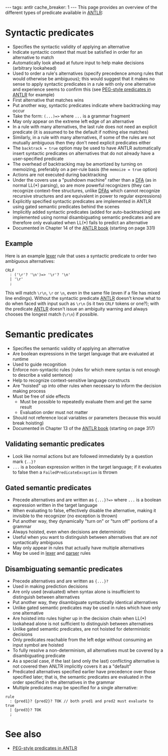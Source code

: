 ---
tags: antlr
cache_breaker: 1
---
This page provides an overview of the different types of predicate available in [[ANTLR]]:

= Syntactic predicates =

* Specifies the syntactic validity of applying an alternative
* Indicate syntactic context that must be satisfied in order for an alternative to match
* Automatically look ahead at future input to help make decisions (arbitrary lookahead)
* Used to order a rule's alternatives (specify precedence among rules that would otherwise be ambiguous); this would suggest that it makes no sense to apply syntactic predicates in a rule with only one alternative and experience seems to confirm this (see [[PEG-style predicates in ANTLR]] for example)
* First alternative that matches wins
* Put another way, syntactic predicates indicate where backtracking may occur
* Take the form: <tt>(...)=></tt> where <tt>...</tt> is a grammar fragment
* May only appear on the extreme left edge of an alternative
* In a rule with many alternatives, the last rule does not need an explicit predicate (it is assumed to be the default if nothing else matches)
* Similarly, in a rule with many alternatives, if some of the rules are not mutually ambiguous then they don't need explicit predicates either
* The <tt>backtrack = true</tt> option may be used to have ANTLR automatically insert syntactic predicates on alternatives that do not already have a user-specified predicate
* The overhead of backtracking may be amortized by turning on memoizing, preferably on a per-rule basis (the <tt>memoize = true</tt> option)
* Actions are not executed during backtracking
* Under the covers use a "pushdown machine" rather than a [[DFA]] (as in normal LL(*) parsing), so are more powerful recognizers (they can recognize context-free structures, unlike [[DFAs]] which cannot recognize recursive structures and are equivalent in power to regular expressions)
* Explicitly specified syntactic predicates are implemented in ANTLR using gated semantic predicates behind the scenes
* Implicitly added syntactic predicates (added for auto-backtracking) are implemented using normal disambiguating semantic predicates and are therefore only evaluated when LL(*) fails to predict an alternative
* Documented in Chapter 14 of the [[ANTLR book]] (starting on page 331)

== Example ==

Here is an example [[lexer]] rule that uses a syntactic predicate to order two ambiguous alternatives:

<pre>CRLF
  : ('\r'? '\n')=> '\r'? '\n'
  | '\r'
  ;</pre>

This will match <tt>\r\n</tt>, <tt>\r</tt> or <tt>\n</tt>, even in the same file (even if a file has mixed line endings). Without the syntactic predicate [[ANTLR]] doesn't know what to do when faced with input such as <tt>\r\n</tt> (is it two <tt>CRLF</tt> tokens or one?); with the predicate [[ANTLR]] doesn't issue an ambiguity warning and always chooses the longest match (<tt>\r\n</tt>) if possible.

= Semantic predicates =

* Specifies the semantic validity of applying an alternative
* Are boolean expressions in the target language that are evaluated at runtime
* Used to guide recognition
* Enforce non-syntactic rules (rules for which mere syntax is not enough to describe a valid sentence)
* Help to recognize context-sensitive language constructs
* Are "hoisted" up into other rules when necessary to inform the decision making process
* Must be free of side effects
** Must be possible to repeatedly evaluate them and get the same result
** Evaluation order must not matter
* Should not reference local variables or parameters (because this would break hoisting)
* Documented in Chapter 13 of the [[ANTLR book]] (starting on page 317)

== Validating semantic predicates ==

* Look like normal actions but are followed immediately by a question mark <tt>{..}?</tt>
* <tt>...</tt> is a boolean expression written in the target language; if it evaluates to false then a <tt>FailedPredicateException</tt> is thrown

== Gated semantic predicates ==

* Precede alternatives and are written as <tt>{...}?=></tt> where <tt>...</tt> is a boolean expression written in the target language
* When evaluating to false, effectively disable the alternative, making it invisible to the recognizer (no exception is thrown)
* Put another way, they dynamically "turn on" or "turn off" portions of a grammar
* Always hoisted, even when decisions are deterministic
* Useful when you want to distinguish between alternatives that are ''not'' syntactically ambiguous
* May only appear in rules that actually have multiple alternatives
* May be used in [[lexer]] and [[parser]] rules

== Disambiguating semantic predicates ==

* Precede alternatives and are written as <tt>{...}?</tt>
* Used in making prediction decisions
* Are only used (evaluated) when syntax alone is insufficient to distinguish between alternatives
* Put another way, they disambiguate syntactically identical alternatives
* Unlike gated semantic predicates may be used in rules which have only one alternative
* Are hoisted into rules higher up in the decision chain when LL(*) lookahead alone is not sufficient to distinguish between alternatives
* Unlike gated semantic predicates, are not hoisted for deterministic decisions 
* Only predicates reachable from the left edge without consuming an input symbol are hoisted
* To fully resolve a non-determinism, all alternatives must be covered by a disambiguating predicate
* As a special case, if the last (and only the last) conflicting alternative is not covered then ANLTR implicitly covers it as a "default"
* Predicated alternatives specified earlier have precedence over those specified later; that is, the semantic predicates are evaluated in the order specified in the alternatives in the grammar
* Multiple predicates may be specified for a single alternative:

<pre>rule
  : {pred1}? {pred2}? TOK // both pred1 and pred2 must evaluate to true
  | {pred3}? TOK
  ;</pre>

= See also =

* [[PEG-style predicates in ANTLR]]
